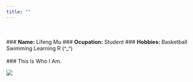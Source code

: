 ```yaml
---
title: ""
---
```

<br/><br/>
### __Name:__ Lifeng Mu
### __Ocupation:__ Student
### __Hobbies:__  Basketball Swimming Learning R (^_^)
<br/><br/>
### This Is Who I Am. 

![](me4.jpg)


